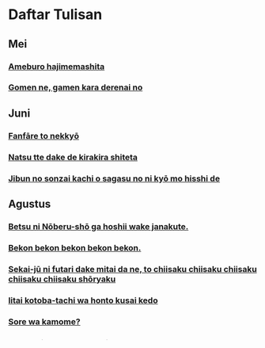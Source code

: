 # Daftar Tulisan

## Mei

### [Ameburo hajimemashita](/ameba/2011/Mei/Ameburo-hajimemashita)

### [Gomen ne, gamen kara derenai no](/ameba/2011/Mei/Gomen-ne)

## Juni

### [Fanfāre to nekkyō](/ameba/2011/Juni/Fanfare)
### [Natsu tte dake de kirakira shiteta](/ameba/2011/Juni/Natsu-tte)
### [Jibun no sonzai kachi o sagasu no ni kyō mo hisshi de](/ameba/2011/Juni/Jibun-no)

## Agustus

### [Betsu ni Nōberu-shō ga hoshii wake janakute.](/ameba/2011/Agustus/Betsu-ni)
### [Bekon bekon bekon bekon bekon.](/ameba/2011/Agustus/Bekon)
### [Sekai-jū ni futari dake mitai da ne, to chiisaku chiisaku chiisaku chiisaku chiisaku shōryaku](/ameba/2011/Agustus/Sekai-ju)
### [Iitai kotoba-tachi wa honto kusai kedo](/ameba/2011/Agustus/Iitai-kotoba)
### [Sore wa kamome?](/ameba/2011/Agustus/Sore-wa-kamome)
### [Jūgo-sai no natsuyasumi](/ameba/2011/Agustus/Jugo-sai)

## September

### [Can no jaketto no monsutā mitai no ga arawarete sekai kowashichaeba ii](/ameba/2011/September/Can-no)
### [Shinken to asobi no aida o](/ameba/2011/September/Shiken-to)
### [Shinitai kisetsu](/ameba/2011/September/Shinitai)
### [Tarutaru tarutaru tarutaru harutarutaru](/ameba/2011/September/Tarutaru)
### [Jidai ni umorete nagāsarete](/ameba/2011/September/Jidai-ni)
### [because I hate you](/ameba/2011/September/because-I)
### [Nyūseihin no eburidei](/ameba/2011/September/Nyuseihin-no)
### [Boku wa jōcho fuantei.](/ameba/2011/September/Boku-wa)

## Oktober

### [Kirai kirai kirai kirai kirai to](/ameba/2011/Oktober/Kirai)
### [Shashin nokke wasureta.](/ameba/2011/Oktober/Shashin)
### [Denshi renji yori denshi renji da na](/ameba/2011/Oktober/Denshi-renji)
### [Mi Daiichi ji ni wa u〇nko tte tsukeru yo](/ameba/2011/Oktober/Mi)
### [Aki no kehai desu ka, sō desu ka.](/ameba/2011/Oktober/Aki-no)
### [Kirameku hanabira ga](/ameba/2011/Oktober/Kirameku)
### [Tobenakutemo fuan janai](/ameba/2011/Oktober/Tobenakutemo)
### [Aitakute hageru](/ameba/2011/Oktober/Aitakute)
### [Seiteki shōjo no mita yume wa makka na karasu o kurau yume](/ameba/2011/Oktober/Seiteki)

## November

### [Ichinichi de yon-hon no san-gen o shōhi shita](/ameba/2011/November/Ichinichi)
### [Ima wa mada— koe o kikasete](/ameba/2011/November/Ima-wa)
### [H2CO3＋CaOH2→CaCO3＋2H2O](/ameba/2011/November/H2CO3)

## Desember
### [Mī-kun, Mī-kun, Mī-kun, Mī-kun](/ameba/2011/Desember/Mi-kun)
### [Dareka no tame ni ikiru to iu](/ameba/2011/Desember/Dareka-no)